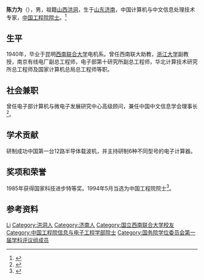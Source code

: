 {{Infobox_Person
| name = 陈力为
|image= 
|box_width= 
|occupation= 
| period = 
|birth_name=
| other_names =
| Sex =男
|birth_date= {{birth date|1917|08|30}}
|birth_place= {{ROC}}[[山东|山东]][[济南|济南]]
|death_date= {{death date|2001|12|26}}

|death_place={{PRC}}[[北京|北京]] 
| nationality ={{PRC}}
| residence =
| party =[[中国共产党|中国共产党]]
| religion =
| spouse = 
| relatives = 
|education= [[清华大学|清华大学]]<br>[[西南联合大学|西南联合大学]]
| past = 
| work =
|awards=
}}
'''陈力为'''（{{bd|1917年|08月30日|2001年|12月26日|catIdx=C陈}}），男，祖籍[[山西|山西]][[洪洞|洪洞]]，生于[[山东|山东]][[济南|济南]]，中国计算机与中文信息处理技术专家，[[中国工程院院士|中国工程院院士]]。<ref>{{cite web | url=http://www.cae.cn/cae/jsp/jump.jsp?oid=20111231115356156101939|title=陈力为|publisher=中国工程院|access-date=2017-02-20}}</ref>

== 生平 ==
1940年，毕业于昆明[[西南联合大学|西南联合大学]]电机系。曾任西南联大助教，[[浙江大学|浙江大学]]副教授，南京有线电厂副总工程师，电子部第十研究所副总工程师，华北计算技术研究所总工程师及国家计算机总局总工程师等职。

== 社会兼职 ==
曾任电子部计算机与微电子发展研究中心高级顾问，兼任中国中文信息学会理事长<ref>{{cite book|editor=计算机世界报社|title=中国计算机精英电|publisher=计算机世界报社|pages=32|accessdate=2017-03-09}}</ref>。

== 学术贡献 ==
研制成功中国第一台12路半导体载波机，并主持研制6种不同型号的电子计算器。

== 奖项和荣誉 ==
1985年获得国家科技进步特等奖。1994年5月当选为中国工程院院士<ref>{{cite book|author1=记工|title=历史年鉴 1917|date=2006年1月|publisher=吉林文史出版社|location=长春|isbn=7-80702-322-8|pages=176|accessdate=2017-03-09}}</ref>。

== 参考资料 ==
{{reflist}}

{{中国工程院信息与电子工程学部院士}}
{{国务院学位委员会第一届学科评议组/工学}}

{{Authority control}}
{{DEFAULTSORT:Chen}}
[[Category:陈姓|Li]]
[[Category:洪洞人|Category:洪洞人]]
[[Category:济南人|Category:济南人]]
[[Category:国立西南联合大学校友|Category:国立西南联合大学校友]]
[[Category:中国工程院信息与电子工程学部院士|Category:中国工程院信息与电子工程学部院士]]
[[Category:国务院学位委员会第一届学科评议组成员|Category:国务院学位委员会第一届学科评议组成员]]